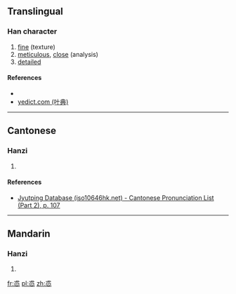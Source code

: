 ==Translingual==

===Han character===
{{Han char|rn=61|rad=心|as=05|sn=9|four=4333<sub>1</sub>|canj=戈金心 (ICP)|ids=⿱[[朮]][[心]]}}

# [[fine]] (texture)
# [[meticulous]], [[close]] (analysis)
# [[detailed]]

====References====
* {{Han ref|kx=0383.020|dkj=10499|dj=0712.170|hdz=42279.090|uh=6037|ud=24631|bh=CEBF|bd=52927}}
*[http://yedict.com/htm/60/6037.htm yedict.com (叶典)]

----

==Cantonese==

===Hanzi===
{{yue-hanzi|jyut=sik1|y=sik1}}

# {{defn|lang=yue|sort=心05}}

====References====
* [http://www.iso10646hk.net/jp/document/download.jsp Jyutping Database (iso10646hk.net) - Cantonese Pronunciation List (Part 2), p. 107]

----

==Mandarin==

===Hanzi===
{{cmn-hanzi|pin=[[shù]] ([[shu4]])|wg=shu<sup>4</sup>}}

# {{defn|lang=cmn|sort=心05}}

[[fr:怷]]
[[pl:怷]]
[[zh:怷]]